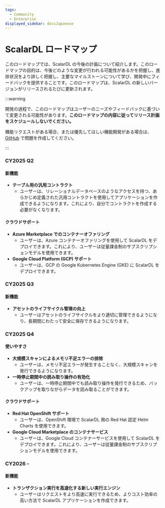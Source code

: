 ```yaml
---
tags:
  - Community
  - Enterprise
displayed_sidebar: docsJapanese
---
```


# ScalarDL ロードマップ


<TranslationBanner />

このロードマップでは、ScalarDL の今後の計画について紹介します。このロードマップの目的は、今後どのような変更が行われる可能性があるかを把握し、進捗状況をより詳しく把握し、主要なマイルストーンについて学び、開発中にフィードバックを提供することです。このロードマップは、ScalarDL の新しいバージョンがリリースされるたびに更新されます。

:::warning

開発の過程で、このロードマップはユーザーのニーズやフィードバックに基づいて変更される可能性があります。**このロードマップの内容に従ってリリース計画をスケジュールしないでください。**

機能リクエストがある場合、または優先してほしい機能開発がある場合は、[GitHub](https://github.com/scalar-labs/scalardl/issues) で問題を作成してください。

:::

### CY2025 Q2

#### 新機能

- **テーブル用の汎用コントラクト**
  - ユーザーは、リレーショナルデータベースのようなアクセスを持つ、あらかじめ定義された汎用コントラクトを使用してアプリケーションを作成できるようになります。これにより、自分でコントラクトを作成する必要がなくなります。

#### クラウドサポート

- **Azure Marketplace でのコンテナーオファリング**
  - ユーザーは、Azure コンテナーオファリングを使用して ScalarDL をデプロイできます。これにより、ユーザーは従量課金制のサブスクリプションモデルを使用できます。
- **Google Cloud Platform (GCP) サポート**
  - ユーザーは、GCP の Google Kubernetes Engine (GKE) に ScalarDL をデプロイできます。

### CY2025 Q3

#### 新機能

- **アセットのライフサイクル管理の向上**
    - ユーザーはアセットのライフサイクルをより適切に管理できるようになり、長期間にわたって安全に保存できるようになります。

### CY2025 Q4

#### 使いやすさ
- **大規模スキャンによるメモリ不足エラーの排除**
  - ユーザーは、メモリ不足エラーが発生することなく、大規模スキャンを発行できるようになります。
- **一時停止期間中の読み取り操作の有効化**
  - ユーザーは、一時停止期間中でも読み取り操作を発行できるため、バックアップを取りながらデータを読み取ることができます。

#### クラウドサポート

- **Red Hat OpenShift サポート**
  - ユーザーは、OpenShift 環境で ScalarDL 用の Red Hat 認定 Helm Charts を使用できます。
- **Google Cloud Marketplace のコンテナサービス**
  - ユーザーは、Google Cloud コンテナーサービスを使用して ScalarDL をデプロイできます。これにより、ユーザーは従量課金制のサブスクリプションモデルを使用できます。

### CY2026 -

#### 新機能

- **トランザクション実行を高速化する新しい実行エンジン**
  - ユーザーはリクエストをより高速に実行できるため、よりコスト効率の高い方法で ScalarDL アプリケーションを作成できます。

